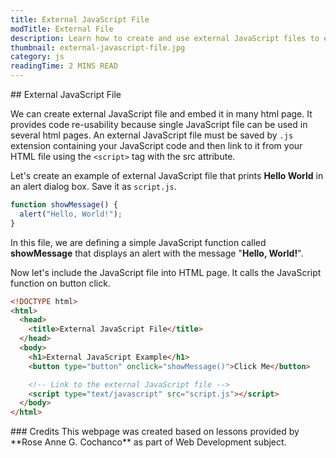 ```yaml
---
title: External JavaScript File
modTitle: External File
description: Learn how to create and use external JavaScript files to enhance code reusability across multiple HTML pages. Example included for linking JavaScript and triggering an alert on button click.
thumbnail: external-javascript-file.jpg
category: js
readingTime: 2 MINS READ
---
```


<section>
## External JavaScript File

We can create external JavaScript file and embed it in many html page. It provides code re-usability because single JavaScript file can be used in several html pages. An external JavaScript file must be saved by `.js` extension containing your JavaScript code and then link to it from your HTML file using the `<script>` tag with the src attribute.

<MDXSeparator />

Let's create an example of external JavaScript file that prints **Hello World** in an alert dialog box. Save it as `script.js`.

```js
function showMessage() {
  alert("Hello, World!");
}
```

In this file, we are defining a simple JavaScript function called **showMessage** that displays an alert with the message "**Hello, World!**".

Now let's include the JavaScript file into HTML page. It calls the JavaScript function on button click.

```HTML {11} showLineNumbers
<!DOCTYPE html>
<html>
  <head>
    <title>External JavaScript File</title>
  </head>
  <body>
    <h1>External JavaScript Example</h1>
    <button type="button" onclick="showMessage()">Click Me</button>

    <!-- Link to the external JavaScript file -->
    <script type="text/javascript" src="script.js"></script>
  </body>
</html>
```
</section>
<section>
### Credits
This webpage was created based on lessons provided by **Rose Anne G. Cochanco** as part of Web Development subject.
</section>
